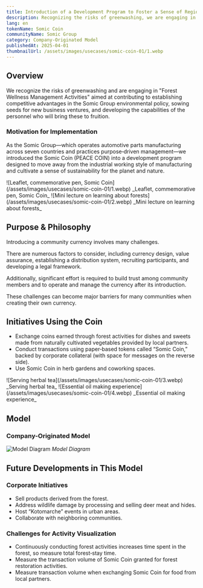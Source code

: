 ```yaml
---
title: Introduction of a Development Program to Foster a Sense of Regional and Environmental Sustainability
description: Recognizing the risks of greenwashing, we are engaging in "Forest Wellness Management Activities" aimed at contributing to establishing competitive advantages in the Somic Group environmental policy, sowing seeds for new business ventures, and developing the capabilities of the personnel who will realize these initiatives.
lang: en
tokenName: Somic Coin
communityName: Somic Group
category: Company-Originated Model
publishedAt: 2025-04-01
thumbnailUrl: /assets/images/usecases/somic-coin-01/1.webp
---
```


## Overview

We recognize the risks of greenwashing and are engaging in "Forest Wellness Management Activities" aimed at contributing to establishing competitive advantages in the Somic Group environmental policy, sowing seeds for new business ventures, and developing the capabilities of the personnel who will bring these to fruition.

### Motivation for Implementation

As the Somic Group—which operates automotive parts manufacturing across seven countries and practices purpose‑driven management—we introduced the Somic Coin (PEACE COIN) into a development program designed to move away from the industrial working style of manufacturing and cultivate a sense of sustainability for the planet and nature.

<Col>
  <Flex>
    ![Leaflet, commemorative pen, Somic
    Coin](/assets/images/usecases/somic-coin-01/1.webp)
    _Leaflet, commemorative pen, Somic Coin_
  </Flex>
  <Flex>
    ![Mini lecture on learning about
    forests](/assets/images/usecases/somic-coin-01/2.webp)
    _Mini lecture on learning about forests_
  </Flex>
</Col>

## Purpose & Philosophy

Introducing a community currency involves many challenges.

There are numerous factors to consider, including currency design, value assurance, establishing a distribution system, recruiting participants, and developing a legal framework.

Additionally, significant effort is required to build trust among community members and to operate and manage the currency after its introduction.

These challenges can become major barriers for many communities when creating their own currency.

## Initiatives Using the Coin

- Exchange coins earned through forest activities for dishes and sweets made from naturally cultivated vegetables provided by local partners.
- Conduct transactions using paper‑based tokens called “Somic Coin,” backed by corporate collateral (with space for messages on the reverse side).
- Use Somic Coin in herb gardens and coworking spaces.

<Col>
  <Flex>
    ![Serving herbal tea](/assets/images/usecases/somic-coin-01/3.webp)
    _Serving herbal tea_
  </Flex>
  <Flex>
    ![Essential oil making
    experience](/assets/images/usecases/somic-coin-01/4.webp)
    _Essential oil making experience_
  </Flex>
</Col>

## Model

### Company-Originated Model

![Model Diagram](/assets/images/usecases/somic-coin-01/5.webp)
_Model Diagram_

## Future Developments in This Model

### Corporate Initiatives

- Sell products derived from the forest.
- Address wildlife damage by processing and selling deer meat and hides.
- Host “Kotomarche” events in urban areas.
- Collaborate with neighboring communities.

### Challenges for Activity Visualization

- Continuously conducting forest activities increases time spent in the forest, so measure total forest‑stay time.
- Measure the transaction volume of Somic Coin granted for forest restoration activities.
- Measure transaction volume when exchanging Somic Coin for food from local partners.
